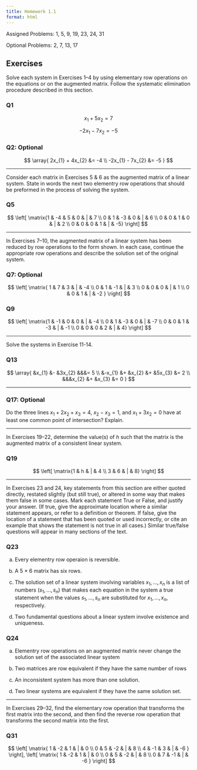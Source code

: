 ```yaml
---
title: Homework 1.1
format: html
---
```


Assigned Problems: 1, 5, 9, 19, 23, 24, 31

Optional Problems: 2, 7, 13, 17


## Exercises 

Solve each system in Exercises 1–4 by using elementary row operations on the equations or on the augmented matrix. Follow the systematic elimination procedure described in this section.

### Q1

$$
x_{1} + 5x_{2} = 7
$$

$$
-2x_{1} - 7x_{2} = -5
$$


### Q2: Optional

$$
\array{
    2x_{1} + 4x_{2} &= -4 \\
    -2x_{1} - 7x_{2} &= -5
}
$$

----

Consider each matrix in Exercises 5 & 6 as the augmented matrix of a linear system. State in words the next two elementry row operations that should be preformed in the process of solving the system.

### Q5

$$
\left[
    \matrix{1 & -4 & 5 & 0 & | & 7 \\ 
            0 & 1 & -3 & 0 & | & 6 \\ 
            0 & 0 & 1 & 0 & | & 2 \\
            0 & 0 & 0 & 1 & | & -5}
\right]
$$

----

In Exercises 7–10, the augmented matrix of a linear system has
been reduced by row operations to the form shown. In each case,
continue the appropriate row operations and describe the solution
set of the original system.

### Q7: Optional


$$
\left[
    \matrix{
        1 & 7 & 3 & | & -4 \\
        0 & 1 & -1 & | & 3 \\
        0 & 0 & 0 & | & 1 \\
        0 & 0 & 1 & | & -2 
    }
\right]
$$


### Q9

$$ 
\left[
    \matrix{1 & -1 & 0 & 0 & | & -4 \\ 
            0 & 1 & -3 & 0 & | & -7 \\ 
            0 & 0 & 1 & -3 & | & -1 \\
            0 & 0 & 0 & 2 & | & 4}
\right]
$$

----

Solve the systems in Exercise 11-14.

### Q13

$$
\array{
    &x_{1} &- &3x_{2} &&&= 5 \\
    &-x_{1} &+ &x_{2} &+ &5x_{3} &= 2 \\
    &&&x_{2} &+ &x_{3} &= 0
}
$$

----

### Q17: Optional

Do the three lines $x_{1} + 2x_{2} + x_{3} = 4$, $x_{2} - x_{3} = 1$, and $x_{1} + 3x_{2} = 0$ have at least one common point of intersection? Explain. 

----

In Exercises 19–22, determine the value(s) of *h* such that the matrix is the augmented matrix of a consistent linear system.

### Q19

$$
\left[
    \matrix{1 & h & | & 4 \\
            3 & 6 & | & 8}
\right]
$$

----

In Exercises 23 and 24, key statements from this section are either quoted directly, restated slightly (but still true), or altered in some way that makes them false in some cases. Mark each statement True or False, and justify your answer. (If true, give the approximate location where a similar statement appears, or refer to a definition or theorem. If false, give the location of a statement that has been quoted or used incorrectly, or cite an example that shows the statement is not true in all cases.) Similar true/false questions will appear in many sections of the text. 

### Q23

a. Every elementry row operaion is reversible. 

b. A 5 $\times{}$ 6 matrix has six rows. 

c. The solution set of a linear system involving variables $x_{1},...,x_{n}$ is a list of numbers $\left(s_{1},...,s_{n}\right)$ that makes each equation in the system a true statement when the values $s_{1},...,s_{n}$ are substituted for $x_{1},...,x_{n}$, respectively. 

d. Two fundamental questions about a linear system involve existence and uniqueness. 

### Q24

a. Elementry row operations on an augmented matrix never change the solution set of the associated linear system

b. Two matrices are row equivalent if they have the same number of rows 

c. An inconsistent system has more than one solution. 

d. Two linear systems are equivalent if they have the same solution set. 

----

In Exercises 29–32, find the elementary row operation that transforms the first matrix into the second, and then find the reverse row operation that transforms the second matrix into the first.

### Q31

$$
\left[
    \matrix{
        1 & -2 & 1 & | & 0 \\
        0 & 5 & -2 & | & 8 \\
        4 & -1 & 3 & | & -6
    }
\right], 
\left[
    \matrix{
        1 & -2 & 1 & | & 0 \\
        0 & 5 & -2 & | & 8 \\
        0 & 7 & -1 & | & -6
    }
\right]
$$

